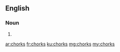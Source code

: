 ==English==

===Noun===
{{head|en}}

# {{plural of|chork}}

[[ar:chorks]]
[[fr:chorks]]
[[ku:chorks]]
[[mg:chorks]]
[[my:chorks]]
